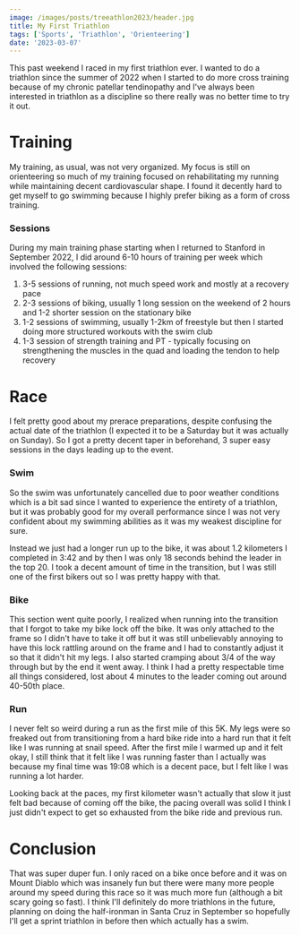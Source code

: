 ```yaml
---
image: /images/posts/treeathlon2023/header.jpg
title: My First Triathlon
tags: ['Sports', 'Triathlon', 'Orienteering']
date: '2023-03-07'
---
```


This past weekend I raced in my first triathlon ever. I wanted to do a triathlon since the summer of 2022 when I started to do more
cross training because of my chronic patellar tendinopathy and I've always been interested in triathlon as a discipline so there really was
no better time to try it out.

# Training

My training, as usual, was not very organized. My focus is still on orienteering so much of my training focused on rehabilitating my running
while maintaining decent cardiovascular shape. I found it decently hard to get myself to go swimming because I highly prefer biking as a form
of cross training.

### Sessions

During my main training phase starting when I returned to Stanford in September 2022,
I did around 6-10 hours of training per week which involved the following sessions:

1. 3-5 sessions of running, not much speed work and mostly at a recovery pace
2. 2-3 sessions of biking, usually 1 long session on the weekend of 2 hours and 1-2 shorter session on the stationary bike
3. 1-2 sessions of swimming, usually 1-2km of freestyle but then I started doing more structured workouts with the swim club
4. 1-3 session of strength training and PT - typically focusing on strengthening the muscles in the quad and loading the tendon to help recovery

# Race

I felt pretty good about my prerace preparations, despite confusing the actual date of the triathlon (I expected it to be a Saturday but it was actually on Sunday).
So I got a pretty decent taper in beforehand, 3 super easy sessions in the days leading up to the event.

### Swim

So the swim was unfortunately cancelled due to poor weather conditions which is a bit sad since I wanted to experience the entirety of a triathlon,
but it was probably good for my overall performance since I was not very confident about my swimming abilities as it was my weakest discipline for sure.

Instead we just had a longer run up to the bike, it was about 1.2 kilometers I completed in 3:42 and by then I was only 18 seconds behind the leader
in the top 20. I took a decent amount of time in the transition, but I was still one of the first bikers out so I was pretty happy with that.

### Bike

This section went quite poorly, I realized when running into the transition that I forgot to take my bike lock off the bike. It was only attached
to the frame so I didn't have to take it off but it was still unbelievably annoying to have this lock rattling around on the frame and I had to
constantly adjust it so that it didn't hit my legs. I also started cramping about 3/4 of the way through but by the end it went away. I think I had
a pretty respectable time all things considered, lost about 4 minutes to the leader coming out around 40-50th place.

### Run

I never felt so weird during a run as the first mile of this 5K. My legs were so freaked out from transitioning from a hard bike ride into a hard run
that it felt like I was running at snail speed. After the first mile I warmed up and it felt okay, I still think that it felt like I was running faster
than I actually was because my final time was 19:08 which is a decent pace, but I felt like I was running a lot harder.

Looking back at the paces, my first kilometer wasn't actually that slow it just felt bad because of coming off the bike, the pacing overall was
solid I think I just didn't expect to get so exhausted from the bike ride and previous run.

# Conclusion

That was super duper fun. I only raced on a bike once before and it was on Mount Diablo which was insanely fun but there were many more people around
my speed during this race so it was much more fun (although a bit scary going so fast). I think I'll definitely do more triathlons in the future,
planning on doing the half-ironman in Santa Cruz in September so hopefully I'll get a sprint triathlon in before then which actually has a swim.
